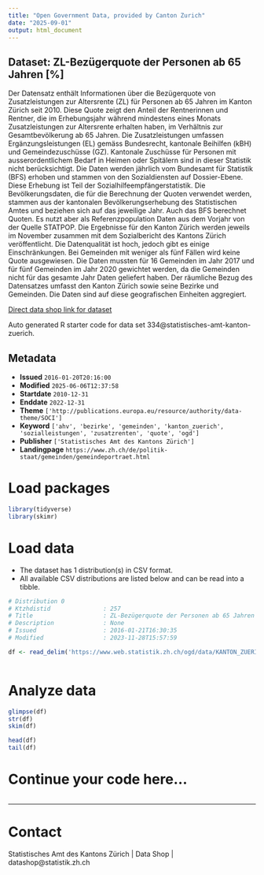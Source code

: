 ```yaml
---
title: "Open Government Data, provided by Canton Zurich"
date: "2025-09-01"
output: html_document
---
```


## Dataset: ZL-Bezügerquote der Personen ab 65 Jahren [%]

Der Datensatz enthält Informationen über die Bezügerquote von Zusatzleistungen zur Altersrente (ZL) für Personen ab 65 Jahren im Kanton Zürich seit 2010. Diese Quote zeigt den Anteil der Rentnerinnen und Rentner, die im Erhebungsjahr während mindestens eines Monats Zusatzleistungen zur Altersrente erhalten haben, im Verhältnis zur Gesamtbevölkerung ab 65 Jahren. Die Zusatzleistungen umfassen Ergänzungsleistungen (EL) gemäss Bundesrecht, kantonale Beihilfen (kBH) und Gemeindezuschüsse (GZ). Kantonale Zuschüsse für Personen mit ausserordentlichem Bedarf in Heimen oder Spitälern sind in dieser Statistik nicht berücksichtigt. 
Die Daten werden jährlich vom Bundesamt für Statistik (BFS) erhoben und stammen von den Sozialdiensten auf Dossier-Ebene. Diese Erhebung ist Teil der Sozialhilfeempfängerstatistik. Die Bevölkerungsdaten, die für die Berechnung der Quoten verwendet werden, stammen aus der kantonalen Bevölkerungserhebung des Statistischen Amtes und beziehen sich auf das jeweilige Jahr. Auch das BFS berechnet Quoten. Es nutzt aber als Referenzpopulation Daten aus dem Vorjahr von der Quelle STATPOP. Die Ergebnisse für den Kanton Zürich werden jeweils im November zusammen mit dem Sozialbericht des Kantons Zürich veröffentlicht. 
Die Datenqualität ist hoch, jedoch gibt es einige Einschränkungen. Bei Gemeinden mit weniger als fünf Fällen wird keine Quote ausgewiesen. Die Daten mussten für 16 Gemeinden im Jahr 2017 und für fünf Gemeinden im Jahr 2020 gewichtet werden, da die Gemeinden nicht für das gesamte Jahr Daten geliefert haben. Der räumliche Bezug des Datensatzes umfasst den Kanton Zürich sowie seine Bezirke und Gemeinden. Die Daten sind auf diese geografischen Einheiten aggregiert.

[Direct data shop link for dataset](https://www.zh.ch/de/politik-staat/statistik-daten/datenkatalog.html#/datasets/334@statistisches-amt-kanton-zuerich)

Auto generated R starter code for data set 334@statistisches-amt-kanton-zuerich.

## Metadata

- **Issued** `2016-01-20T20:16:00`
- **Modified** `2025-06-06T12:37:58`
- **Startdate** `2010-12-31`
- **Enddate** `2022-12-31`
- **Theme** `['http://publications.europa.eu/resource/authority/data-theme/SOCI']`
- **Keyword** `['ahv', 'bezirke', 'gemeinden', 'kanton_zuerich', 'sozialleistungen', 'zusatzrenten', 'quote', 'ogd']`
- **Publisher** `['Statistisches Amt des Kantons Zürich']`
- **Landingpage** `https://www.zh.ch/de/politik-staat/gemeinden/gemeindeportraet.html`


# Load packages

```r

library(tidyverse)
library(skimr)

```

# Load data

-   The dataset has 1 distribution(s) in CSV format.
-   All available CSV distributions are listed below and can be read into a tibble.

```r

# Distribution 0
# Ktzhdistid               : 257
# Title                    : ZL-Bezügerquote der Personen ab 65 Jahren [%]
# Description              : None
# Issued                   : 2016-01-21T16:30:35
# Modified                 : 2023-11-28T15:57:59

df <- read_delim('https://www.web.statistik.zh.ch/ogd/data/KANTON_ZUERICH_817.csv')



```

# Analyze data

```r

glimpse(df)
str(df)
skim(df)

head(df)
tail(df)

```

# Continue your code here...

```r

```

------------------------------------------------------------------------

# Contact

Statistisches Amt des Kantons Zürich | Data Shop | datashop@statistik.zh.ch

